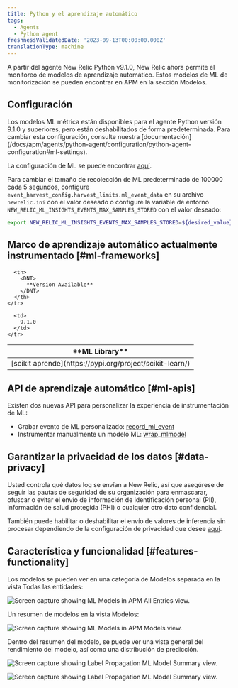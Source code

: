 ```yaml
---
title: Python y el aprendizaje automático
tags:
  - Agents
  - Python agent
freshnessValidatedDate: '2023-09-13T00:00:00.000Z'
translationType: machine
---
```


A partir del agente New Relic Python v9.1.0, New Relic ahora permite el monitoreo de modelos de aprendizaje automático. Estos modelos de ML de monitorización se pueden encontrar en APM en la sección Modelos.

## Configuración

<Callout variant="tip">
  Los modelos ML métrica están disponibles para el agente Python versión 9.1.0 y superiores, pero están deshabilitados de forma predeterminada. Para cambiar esta configuración, consulte nuestra [documentación](/docs/apm/agents/python-agent/configuration/python-agent-configuration#ml-settings).
</Callout>

La configuración de ML se puede encontrar [aquí](/docs/apm/agents/python-agent/configuration/python-agent-configuration/#ml-settings).

Para cambiar el tamaño de recolección de ML predeterminado de 100000 cada 5 segundos, configure `event_harvest_config.harvest_limits.ml_event_data` en su archivo `newrelic.ini` con el valor deseado o configure la variable de entorno `NEW_RELIC_ML_INSIGHTS_EVENTS_MAX_SAMPLES_STORED` con el valor deseado:

```bash
export NEW_RELIC_ML_INSIGHTS_EVENTS_MAX_SAMPLES_STORED=${desired_value}
```

## Marco de aprendizaje automático actualmente instrumentado [#ml-frameworks]

<table>
  <thead>
    <tr>
      <th>
        <DNT>
          **ML Library**
        </DNT>
      </th>

      <th>
        <DNT>
          **Version Available**
        </DNT>
      </th>
    </tr>
  </thead>

  <tbody>
    <tr>
      <td>
        [scikit aprende](https://pypi.org/project/scikit-learn/)
      </td>

      <td>
        9.1.0
      </td>
    </tr>
  </tbody>
</table>

## API de aprendizaje automático [#ml-apis]

Existen dos nuevas API para personalizar la experiencia de instrumentación de ML:

* Grabar evento de ML personalizado: [record_ml_event](/docs/agents/python-agent/python-agent-api/recordmlevent-python-agent-api)
* Instrumentar manualmente un modelo ML: [wrap_mlmodel](/docs/agents/python-agent/python-agent-api/wrapmlmodel-python-agent-api)

## Garantizar la privacidad de los datos [#data-privacy]

<Callout variant="caution">
  Usted controla qué datos log se envían a New Relic, así que asegúrese de seguir las pautas de seguridad de su organización para enmascarar, ofuscar o evitar el envío de información de identificación personal (PII), información de salud protegida (PHI) o cualquier otro dato confidencial.
</Callout>

También puede habilitar o deshabilitar el envío de valores de inferencia sin procesar dependiendo de la configuración de privacidad que desee [aquí](/docs/apm/agents/python-agent/configuration/python-agent-configuration/#inference-events-value-enabled).

## Característica y funcionalidad [#features-functionality]

Los modelos se pueden ver en una categoría de Modelos separada en la vista Todas las entidades:

<img
  title="python-ml-APM-All-Entities.png"
  alt="Screen capture showing ML Models in APM All Entries view."
  src="/images/python-ml-APM-All-Entities.webp"
/>

Un resumen de modelos en la vista Modelos:

<img
  title="python-ml-APM-models-view.png"
  alt="Screen capture showing ML Models in APM Models view."
  src="/images/python-ml-APM-models-view.webp"
/>

Dentro del resumen del modelo, se puede ver una vista general del rendimiento del modelo, así como una distribución de predicción.

<img
  title="python-ml-APM-model-summary-view1.png"
  alt="Screen capture showing Label Propagation ML Model Summary view."
  src="/images/python-ml-APM-model-summary-view1.webp"
/>

<img
  title="python-ml-APM-model-summary-view2.png"
  alt="Screen capture showing Label Propagation ML Model Summary view."
  src="/images/python-ml-APM-model-summary-view2.webp"
/>
